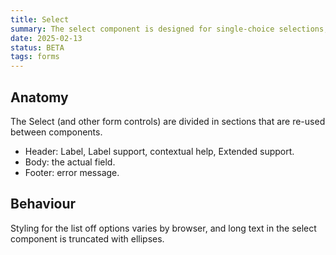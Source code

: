 ```yaml
---
title: Select
summary: The select component is designed for single-choice selections, offering native mobile functionality and enhanced accessibility. Best suited for simple option lists, while maintaining familiar dropdown behaviour across devices.
date: 2025-02-13
status: BETA
tags: forms
---
```


<Common title="Select vs. Dropdown" />

## Anatomy
The Select (and other form controls) are divided in sections that are re-used between components. 
- Header: Label, Label support, contextual help, Extended support.
- Body: the actual field.
- Footer: error message.

<Figma id="anatomy" caption="Anatomy of Select" />


## Behaviour
Styling for the list off options varies by browser, and long text in the select component is truncated with ellipses.
